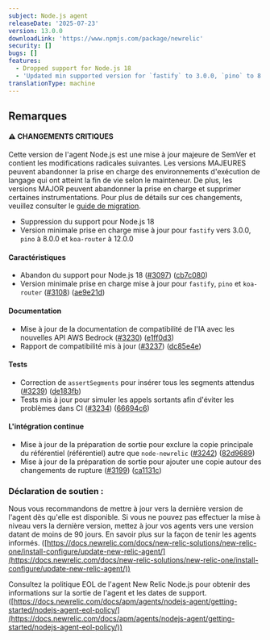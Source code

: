 ```yaml
---
subject: Node.js agent
releaseDate: '2025-07-23'
version: 13.0.0
downloadLink: 'https://www.npmjs.com/package/newrelic'
security: []
bugs: []
features:
  - Dropped support for Node.js 18
  - 'Updated min supported version for `fastify` to 3.0.0, `pino` to 8.0.0, and `koa-router` to 12.0.0'
translationType: machine
---
```


## Remarques

#### ⚠ CHANGEMENTS CRITIQUES

Cette version de l&apos;agent Node.js est une mise à jour majeure de SemVer et contient les modifications radicales suivantes. Les versions MAJEURES peuvent abandonner la prise en charge des environnements d&apos;exécution de langage qui ont atteint la fin de vie selon le mainteneur. De plus, les versions MAJOR peuvent abandonner la prise en charge et supprimer certaines instrumentations. Pour plus de détails sur ces changements, veuillez consulter le [guide de migration](https://docs.newrelic.com/docs/apm/agents/nodejs-agent/installation-configuration/update-nodejs-agent/).

* Suppression du support pour Node.js 18
* Version minimale prise en charge mise à jour pour `fastify` vers 3.0.0, `pino` à 8.0.0 et `koa-router` à 12.0.0

#### Caractéristiques

* Abandon du support pour Node.js 18 ([#3097](https://github.com/newrelic/node-newrelic/pull/3097)) ([cb7c080](https://github.com/newrelic/node-newrelic/commit/cb7c080aadb0afbf6a894c1abbd1c77bd6b11e31))
* Version minimale prise en charge mise à jour pour `fastify`, `pino` et `koa-router` ([#3108](https://github.com/newrelic/node-newrelic/pull/3108)) ([ae9e21d](https://github.com/newrelic/node-newrelic/commit/ae9e21d94896e5c540927477b91113b5a38dc31c))

#### Documentation

* Mise à jour de la documentation de compatibilité de l&apos;IA avec les nouvelles API AWS Bedrock ([#3230](https://github.com/newrelic/node-newrelic/pull/3230)) ([e1ff0d3](https://github.com/newrelic/node-newrelic/commit/e1ff0d3e2b1d3481f0c85e5c0b7d32bacae332ab))
* Rapport de compatibilité mis à jour ([#3237](https://github.com/newrelic/node-newrelic/pull/3237)) ([dc85e4e](https://github.com/newrelic/node-newrelic/commit/dc85e4e196f67038492deb5c13ecf76cd8161025))

#### Tests

* Correction de `assertSegments` pour insérer tous les segments attendus ([#3239](https://github.com/newrelic/node-newrelic/pull/3239)) ([de183fb](https://github.com/newrelic/node-newrelic/commit/de183fbe608fbf6fb97ad3508f506957b784d868))
* Tests mis à jour pour simuler les appels sortants afin d&apos;éviter les problèmes dans CI ([#3234](https://github.com/newrelic/node-newrelic/pull/3234)) ([66694c6](https://github.com/newrelic/node-newrelic/commit/66694c6885cd384967d0402bf6a2cfe6910f3d95))

#### L&apos;intégration continue

* Mise à jour de la préparation de sortie pour exclure la copie principale du référentiel (référentiel) autre que `node-newrelic` ([#3242](https://github.com/newrelic/node-newrelic/pull/3242)) ([82d9689](https://github.com/newrelic/node-newrelic/commit/82d968921b5fa6e4e7b3961285237e60a69b4dee))
* Mise à jour de la préparation de sortie pour ajouter une copie autour des changements de rupture ([#3199](https://github.com/newrelic/node-newrelic/pull/3199)) ([ca1131c](https://github.com/newrelic/node-newrelic/commit/ca1131cb3b2cea27b91a7b76ddbe39484bf9e032))

### Déclaration de soutien :

Nous vous recommandons de mettre à jour vers la dernière version de l&apos;agent dès qu&apos;elle est disponible. Si vous ne pouvez pas effectuer la mise à niveau vers la dernière version, mettez à jour vos agents vers une version datant de moins de 90 jours. En savoir plus sur la façon de tenir les agents informés. ([https://docs.newrelic.com/docs/new-relic-solutions/new-relic-one/install-configure/update-new-relic-agent/](https://docs.newrelic.com/docs/new-relic-solutions/new-relic-one/install-configure/update-new-relic-agent/))

Consultez la politique EOL de l&apos;agent New Relic Node.js pour obtenir des informations sur la sortie de l&apos;agent et les dates de support. ([https://docs.newrelic.com/docs/apm/agents/nodejs-agent/getting-started/nodejs-agent-eol-policy/](https://docs.newrelic.com/docs/apm/agents/nodejs-agent/getting-started/nodejs-agent-eol-policy/))